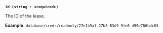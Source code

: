 <a id="lease-arg-id" />

**`id (string : <required>)`**

The ID of the lease.

**Example**: `database/creds/readonly/27e1b9a1-27b8-83d9-9fe0-d99d786bdc83`